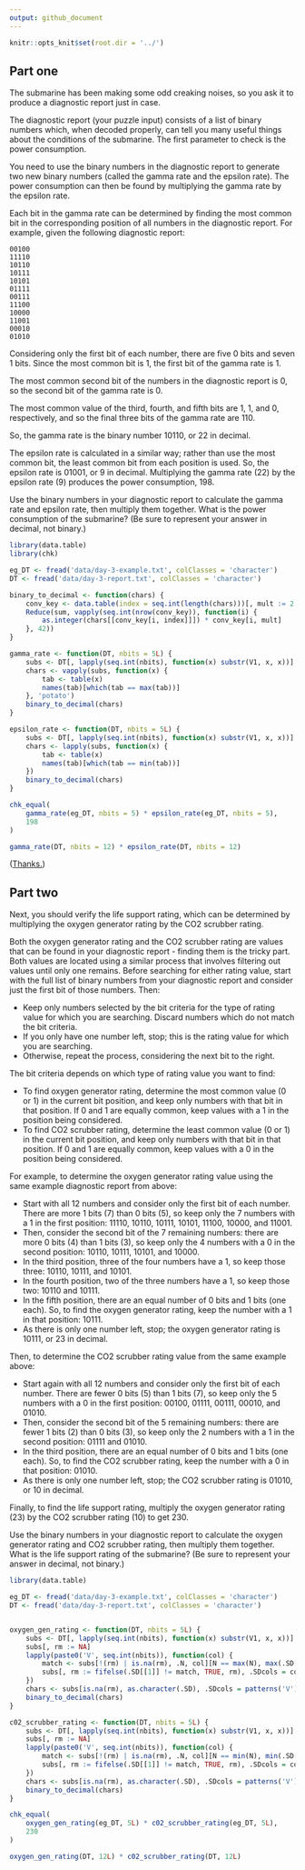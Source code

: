 ```yaml
---
output: github_document
---
```


```r
knitr::opts_knit$set(root.dir = '../')
```

## Part one
The submarine has been making some odd creaking noises, so you ask it to produce a diagnostic report just in case.

The diagnostic report (your puzzle input) consists of a list of binary numbers which, when decoded properly, can tell you many useful things about the conditions of the submarine. The first parameter to check is the power consumption.

You need to use the binary numbers in the diagnostic report to generate two new binary numbers (called the gamma rate and the epsilon rate). The power consumption can then be found by multiplying the gamma rate by the epsilon rate.

Each bit in the gamma rate can be determined by finding the most common bit in the corresponding position of all numbers in the diagnostic report. For example, given the following diagnostic report:

```
00100
11110
10110
10111
10101
01111
00111
11100
10000
11001
00010
01010
```

Considering only the first bit of each number, there are five 0 bits and seven 1 bits. Since the most common bit is 1, the first bit of the gamma rate is 1.

The most common second bit of the numbers in the diagnostic report is 0, so the second bit of the gamma rate is 0.

The most common value of the third, fourth, and fifth bits are 1, 1, and 0, respectively, and so the final three bits of the gamma rate are 110.

So, the gamma rate is the binary number 10110, or 22 in decimal.

The epsilon rate is calculated in a similar way; rather than use the most common bit, the least common bit from each position is used. So, the epsilon rate is 01001, or 9 in decimal. Multiplying the gamma rate (22) by the epsilon rate (9) produces the power consumption, 198.

Use the binary numbers in your diagnostic report to calculate the gamma rate and epsilon rate, then multiply them together. What is the power consumption of the submarine? (Be sure to represent your answer in decimal, not binary.)

```r
library(data.table)
library(chk)

eg_DT <- fread('data/day-3-example.txt', colClasses = 'character')
DT <- fread('data/day-3-report.txt', colClasses = 'character')

binary_to_decimal <- function(chars) {
	conv_key <- data.table(index = seq.int(length(chars)))[, mult := 2 ^ rev(index - 1)]
	Reduce(sum, vapply(seq.int(nrow(conv_key)), function(i) {
		as.integer(chars[[conv_key[i, index]]]) * conv_key[i, mult]
	}, 42))
}

gamma_rate <- function(DT, nbits = 5L) {
	subs <- DT[, lapply(seq.int(nbits), function(x) substr(V1, x, x))]
	chars <- vapply(subs, function(x) {
		tab <- table(x)
		names(tab)[which(tab == max(tab))]
	}, 'potato')
	binary_to_decimal(chars)
}

epsilon_rate <- function(DT, nbits = 5L) {
	subs <- DT[, lapply(seq.int(nbits), function(x) substr(V1, x, x))]
	chars <- lapply(subs, function(x) {
		tab <- table(x)
		names(tab)[which(tab == min(tab))]
	})
	binary_to_decimal(chars)
}

chk_equal(
	gamma_rate(eg_DT, nbits = 5) * epsilon_rate(eg_DT, nbits = 5),
	198
)

gamma_rate(DT, nbits = 12) * epsilon_rate(DT, nbits = 12)
```

([Thanks.](https://www.sciencedirect.com/topics/computer-science/binary-to-decimal-conversion))

## Part two

Next, you should verify the life support rating, which can be determined by multiplying the oxygen generator rating by the CO2 scrubber rating.

Both the oxygen generator rating and the CO2 scrubber rating are values that can be found in your diagnostic report - finding them is the tricky part. Both values are located using a similar process that involves filtering out values until only one remains. Before searching for either rating value, start with the full list of binary numbers from your diagnostic report and consider just the first bit of those numbers. Then:

* Keep only numbers selected by the bit criteria for the type of rating value for which you are searching. Discard numbers which do not match the bit criteria.
* If you only have one number left, stop; this is the rating value for which you are searching.
* Otherwise, repeat the process, considering the next bit to the right.

The bit criteria depends on which type of rating value you want to find:

* To find oxygen generator rating, determine the most common value (0 or 1) in the current bit position, and keep only numbers with that bit in that position. If 0 and 1 are equally common, keep values with a 1 in the position being considered.
* To find CO2 scrubber rating, determine the least common value (0 or 1) in the current bit position, and keep only numbers with that bit in that position. If 0 and 1 are equally common, keep values with a 0 in the position being considered.

For example, to determine the oxygen generator rating value using the same example diagnostic report from above:

* Start with all 12 numbers and consider only the first bit of each number. There are more 1 bits (7) than 0 bits (5), so keep only the 7 numbers with a 1 in the first position: 11110, 10110, 10111, 10101, 11100, 10000, and 11001.
* Then, consider the second bit of the 7 remaining numbers: there are more 0 bits (4) than 1 bits (3), so keep only the 4 numbers with a 0 in the second position: 10110, 10111, 10101, and 10000.
* In the third position, three of the four numbers have a 1, so keep those three: 10110, 10111, and 10101.
* In the fourth position, two of the three numbers have a 1, so keep those two: 10110 and 10111.
* In the fifth position, there are an equal number of 0 bits and 1 bits (one each). So, to find the oxygen generator rating, keep the number with a 1 in that position: 10111.
* As there is only one number left, stop; the oxygen generator rating is 10111, or 23 in decimal.

Then, to determine the CO2 scrubber rating value from the same example above:

* Start again with all 12 numbers and consider only the first bit of each number. There are fewer 0 bits (5) than 1 bits (7), so keep only the 5 numbers with a 0 in the first position: 00100, 01111, 00111, 00010, and 01010.
* Then, consider the second bit of the 5 remaining numbers: there are fewer 1 bits (2) than 0 bits (3), so keep only the 2 numbers with a 1 in the second position: 01111 and 01010.
* In the third position, there are an equal number of 0 bits and 1 bits (one each). So, to find the CO2 scrubber rating, keep the number with a 0 in that position: 01010.
* As there is only one number left, stop; the CO2 scrubber rating is 01010, or 10 in decimal.

Finally, to find the life support rating, multiply the oxygen generator rating (23) by the CO2 scrubber rating (10) to get 230.

Use the binary numbers in your diagnostic report to calculate the oxygen generator rating and CO2 scrubber rating, then multiply them together. What is the life support rating of the submarine? (Be sure to represent your answer in decimal, not binary.)


```r
library(data.table)

eg_DT <- fread('data/day-3-example.txt', colClasses = 'character')
DT <- fread('data/day-3-report.txt', colClasses = 'character')


oxygen_gen_rating <- function(DT, nbits = 5L) {
	subs <- DT[, lapply(seq.int(nbits), function(x) substr(V1, x, x))]
	subs[, rm := NA]
	lapply(paste0('V', seq.int(nbits)), function(col) {
		match <- subs[!(rm) | is.na(rm), .N, col][N == max(N), max(.SD[[1]]), .SDcols = col]
		subs[, rm := fifelse(.SD[[1]] != match, TRUE, rm), .SDcols = col]
	})
	chars <- subs[is.na(rm), as.character(.SD), .SDcols = patterns('V')]
	binary_to_decimal(chars)
}

c02_scrubber_rating <- function(DT, nbits = 5L) {
	subs <- DT[, lapply(seq.int(nbits), function(x) substr(V1, x, x))]
	subs[, rm := NA]
	lapply(paste0('V', seq.int(nbits)), function(col) {
		match <- subs[!(rm) | is.na(rm), .N, col][N == min(N), min(.SD[[1]]), .SDcols = col]
		subs[, rm := fifelse(.SD[[1]] != match, TRUE, rm), .SDcols = col]
	})
	chars <- subs[is.na(rm), as.character(.SD), .SDcols = patterns('V')]
	binary_to_decimal(chars)
}

chk_equal(
	oxygen_gen_rating(eg_DT, 5L) * c02_scrubber_rating(eg_DT, 5L),
	230
)

oxygen_gen_rating(DT, 12L) * c02_scrubber_rating(DT, 12L)
```
